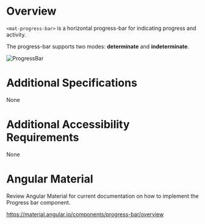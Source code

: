 
<Meta title="Wiki/Progress-bar" />

# **Overview**

`<mat-progress-bar>` is a horizontal progress-bar for indicating progress and activity.

The progress-bar supports two modes: **determinate** and **indeterminate**.

<img src={ProgressBar} alt="ProgressBar" />

# **Additional Specifications**

None

# **Additional Accessibility Requirements**

None

# **Angular Material**

Review Angular Material for current documentation on how to implement the Progress bar component.

https://material.angular.io/components/progress-bar/overview
